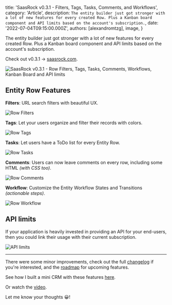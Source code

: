 
  title: 'SaasRock v0.3.1 - Filters, Tags, Tasks, Comments, and Workflows',
  category: 'Article',
  description: `The entity builder just got stronger with a lot of new features for every created Row. Plus a Kanban board component and API limits based on the account's subscription.`,
  date: '2022-07-04T09:15:00.000Z',
  authors: [alexandromtzg],
  image,
}

The entity builder just got stronger with a lot of new features for every created Row. Plus a Kanban board component and API limits based on the account's subscription.

Check out v0.3.1 → [saasrock.com](http://saasrock.com).

<img
  src={image}
  alt="SaasRock v0.3.1 - Row Filters, Tags, Tasks, Comments, Workflows, Kanban Board and API limits"
/>

<!--more-->

## Entity Row Features

**Filters**: URL search filters with beautiful UX.

![Row Filters](https://cdn-images-1.medium.com/max/1600/1*CwLPUxEOhfrMeD0aj1BKPQ.png)

**Tags**: Let your users organize and filter their records with colors.

![Row Tags](https://cdn-images-1.medium.com/max/1600/1*ZIfcWhwWB3vg3-6WDi1R9Q.png)

**Tasks**: Let users have a ToDo list for every Entity Row.

![Row Tasks](https://cdn-images-1.medium.com/max/1600/1*DK6rZvDpqOyN2j7y2LCJtg.png)

**Comments**: Users can now leave comments on every row, including some HTML _(with CSS too)_.

![Row Comments](https://cdn-images-1.medium.com/max/1600/1*-rdX6ezs3HYMXlbi2I2huw.png)

**Workflow**: Customize the Entity Workflow States and Transitions _(actionable steps)_.

![Row Workflow](https://cdn-images-1.medium.com/max/1600/1*yHuejpZLl0ybnsBPX3fsYQ.png)

## API limits

If your application is heavily invested in providing an API for your end-users, then you could link their usage with their current subscription.

![API limits](https://cdn-images-1.medium.com/max/1600/1*qrDEUA2E0EbL0Ua8MhJ7ZQ.png)

---

There were some minor improvements, check out the full [changelog](https://saasrock.com/changelog) if you're interested, and the [roadmap](https://saasrock.com/docs/roadmap) for upcoming features.

See how I built a mini CRM with these features [here](/creating-a-crm-from-scratch-using-saasrock-entity-builder).

Or watch the [video](https://www.youtube.com/watch?v=gErrqmGv1tw).

Let me know your thoughts 😀!
